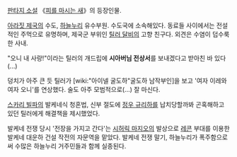 [[판타지 소설]] 《[[피를 마시는 새]]》의 등장인물.

[[아라짓 제국]]의 수도, [[하늘누리]] 유수부원. 수도국에 소속해있다. 동료들 사이에서는 전설적인 주먹으로 유명하며, 제국군 부위인 [[틸러 달비]]의 고향 친구다. 외견은 수염이 덥수룩한 사내.

"오니 내 사랑!"이라는 틸러의 개드립에 '''시아버님 전상서'''를 보내겠다고 받아친 바 있다(...)

덩치가 아주 큰 듯 틸러가 [wiki:"아이넬 굴도하"굴도하 남작부인]을 보고 '여자 이레와 여자 오니'를 연상했다. 술도 아주 모범적으로(...) 잘 마신다.

[[스카리 빌파]]의 발케네식 청혼법, 신부 절도에 [[정우 규리하]]를 납치당할까봐 곤혹해하고 있던 틸러에게 해결책을 제시했었다.

발케네 전쟁 당시 '전장을 가지고 간다'는 [[시허릭 마지오]]의 발상으로 [[레콘]] 부대를 이용한 발케네 대운하 건설 작전의 자문역을 맡았다. 발케네 전쟁 말기, 하늘누리가 폭주함으로써 수많은 하늘누리 거주민들과 함께 실종된다.
